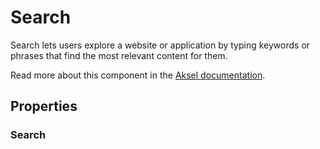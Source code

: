 
<Meta of={Search} />

# Search

Search lets users explore a website or application by typing keywords or phrases that find the most relevant content for them.

Read more about this component in the [Aksel documentation](https://aksel.nav.no/komponenter/core/search).

<Primary />

## Properties

### Search

<Controls />

<ArgTypes of={SearchButton} />

<Stories includePrimary={false} />
